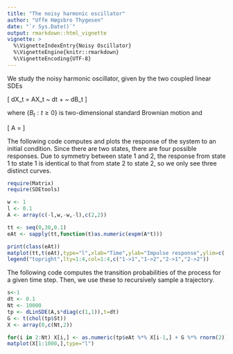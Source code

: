 ```yaml
---
title: "The noisy harmonic oscillator"
author: "Uffe Høgsbro Thygesen"
date: "`r Sys.Date()`"
output: rmarkdown::html_vignette
vignette: >
  %\VignetteIndexEntry{Noisy Oscillator}
  %\VignetteEngine{knitr::rmarkdown}
  %\VignetteEncoding{UTF-8}
---
```


We study the noisy harmonic oscillator, given by the two coupled linear SDEs

\[
dX_t = AX_t ~ dt + \sigma ~ dB_t
\]

where $\{B_t : t \geq 0\}$ is two-dimensional standard Brownian motion and 

\[
A = \cdot \left[ \begin{array}{rr}
-\lambda & -\omega \\ 
\omega & -\lambda
\end{array}
\right]
\]

The following code computes and plots the response of the system to an initial condition. Since there are two states, there are four possible responses. Due to symmetry between state 1 and 2, the response from state 1 to state 1 is identical to that from state 2 to state 2, so we only see three distinct curves. 

```r
require(Matrix)
require(SDEtools)

w <- 1
l <- 0.1
A <- array(c(-l,w,-w,-l),c(2,2))

tt <- seq(0,30,0.1)
eAt <- sapply(tt,function(t)as.numeric(expm(A*t)))

print(class(eAt))
matplot(tt,t(eAt),type="l",xlab="Time",ylab="Impulse response",ylim=c(-1,1))
legend("topright",lty=1:4,col=1:4,c("1->1","1->2","2->1","2->2"))
```

The following code computes the transition probabilities of the process for a given time step. Then, we use these to recursively sample a trajectory.

```r
s<-1
dt <- 0.1
Nt <- 10000
tp <- dLinSDE(A,s*diag(c(1,1)),t=dt)
G <- t(chol(tp$St))
X <- array(0,c(Nt,2))

for(i in 2:Nt) X[i,] <- as.numeric(tp$eAt %*% X[i-1,] + G %*% rnorm(2))
matplot(X[1:1000,],type="l")
```
